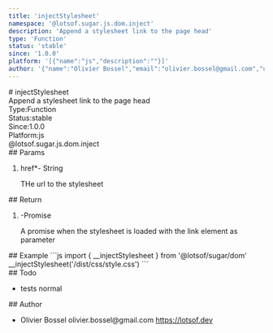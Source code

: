 ```yaml
---
title: 'injectStylesheet'
namespace: '@lotsof.sugar.js.dom.inject'
description: 'Append a stylesheet link to the page head'
type: 'Function'
status: 'stable'
since: '1.0.0'
platform: '[{"name":"js","description":""}]'
author: '{"name":"Olivier Bossel","email":"olivier.bossel@gmail.com","url":"https://lotsof.dev"}'
---
```

<div class="docmap-mdx">
# injectStylesheet
<div class="_description typo-lead typo-format">
Append a stylesheet link to the page head
</div>
<div class="_metas">
<div class="_type"><span class="_type-label">Type:</span><span class="_type-value">Function</span></div>
<div class="_status"><span class="_status-label">Status:</span><span class="_status-value -stable">stable</span></div>
<div class="_since"><span class="_since-label">Since:</span><span class="_since-value">1.0.0</span></div>
<div class="_platform"><span class="_platform-label">Platform:</span><span class="_platform-value -js">js</span></div>
</div>
<div class="_namespace">@lotsof.sugar.js.dom.inject</div>
<div class="_params">
## Params
<ol class="_list">
<li class="_item">
<span class="_name">href<span class="_required">*</span></span><span class="_default">-</span> <span class="_type">String</span>
<p class="_description">THe url to the stylesheet</p>
</li>
</ol>
</div>
<div class="_return">
## Return
<ol class="_list">
<li class="_item">
<span class="_default">-</span><span class="_type">Promise</span>
<p class="_description">A promise when the stylesheet is loaded with the link element as parameter</p>
</li>
</ol>
</div>
<div class="_examples">
## Example
```js
import { __injectStylesheet } from '@lotsof/sugar/dom'
__injectStylesheet('/dist/css/style.css')
```
</div>
<div class="_todo">
## Todo
<ul class="_list">
<li class="_item">
<span class="_description">tests</span>
<span class="_priority -normal">normal</span>
</li>
</ul>
</div>
<div class="_author">
## Author
<ul class="_list">
<li class="_item">
<span class="_name">Olivier Bossel</span>
<span class="_email">olivier.bossel@gmail.com</span>
<a href="https://lotsof.dev" target="_blank" class="_url">https://lotsof.dev</a>
</li>
</ul>
</div>
</div>